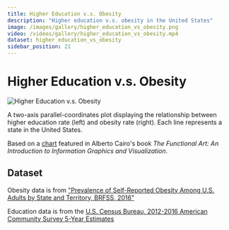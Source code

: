 ```yaml
---
title: Higher Education v.s. Obesity
description: "Higher education v.s. obesity in the United States"
image: /images/gallery/higher_education_vs_obesity.png
video: /videos/gallery/higher_education_vs_obesity.mp4
dataset: higher_education_vs_obesity
sidebar_position: 21
---
```


# Higher Education v.s. Obesity

![Higher Education v.s. Obesity](/images/gallery/higher_education_vs_obesity.png)

A two-axis parallel-coordinates plot displaying the relationship between higher education rate (left) and obesity rate (right). Each line represents a state in the United States.

Based on a [chart](https://www.thefunctionalart.com/2012/03/functional-art-has-cover_21.html) featured in Alberto Cairo's book *The Functional Art: An Introduction to Information Graphics and Visualization*.

<Player url="/videos/gallery/higher_education_vs_obesity.mp4"/>

## Dataset

Obesity data is from ["Prevalence of Self-Reported Obesity Among U.S. Adults by State and Territory, BRFSS, 2016"](https://www.cdc.gov/obesity/data/prevalence-maps.html)

Education data is from the [U.S. Census Bureau, 2012-2016 American Community Survey 5-Year Estimates](https://factfinder.census.gov/faces/tableservices/jsf/pages/productview.xhtml?pid=ACS_16_5YR_S1501&src=pt)
